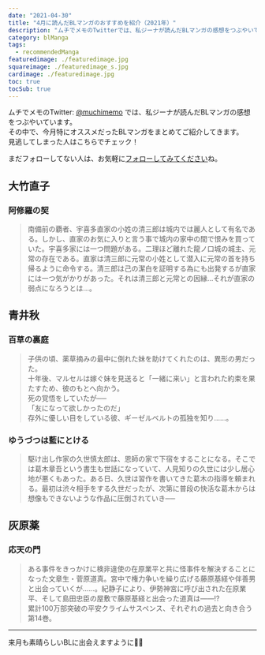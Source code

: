 ```yaml
---
date: "2021-04-30"
title: "4月に読んだBLマンガのおすすめを紹介（2021年）"
description: "ムチでメモのTwitterでは、私ジーナが読んだBLマンガの感想をつぶやいています。その中で、今月特にオススメだったBLマンガをまとめてご紹介してきます。見逃してしまった人はこちらでチェック！"
category: blManga
tags:
  - recommendedManga
featuredimage: ./featuredimage.jpg
squareimage: ./featuredimage_s.jpg
cardimage: ./featuredimage.jpg
toc: true
tocSub: true
---
```



ムチでメモのTwitter: [@muchimemo](https://twitter.com/muchimemo) では、私ジーナが読んだBLマンガの感想をつぶやいています。  
その中で、今月特にオススメだったBLマンガをまとめてご紹介してきます。  
見逃してしまった人はこちらでチェック！

まだフォローしてない人は、お気軽に[フォローしてみてください](https://twitter.com/muchimemo)ね。

## 大竹直子

### 阿修羅の契

<Amazon
  asin="B071DN6HLZ"
  title="阿修羅の契"
  url="https://amzn.to/2PMgmzJ"
  author="大竹直子"
  renta="https://ck.jp.ap.valuecommerce.com/servlet/referral?sid=3549505&amp;pid=886731192&amp;vc_url=https%3A%2F%2Fwww.papy.co.jp%2Fcnt%2F%3Fac%3Da-rvaluec2cf1%26pg%3D%252Frenta%252Fsc%252Ffrm%252Fitem%252F236564%252F"
/>

<Blockquote srcName="阿修羅の契" srcURL="https://amzn.to/2PMgmzJ">
南備前の覇者、宇喜多直家の小姓の清三郎は城内では麗人として有名である。しかし、直家のお気に入りと言う事で城内の家中の間で恨みを買っていた。宇喜多家には一つ問題がある。二理ほど離れた龍ノ口城の城主、元常の存在である。直家は清三郎に元常の小姓として潜入に元常の首を持ち帰るように命令する。清三郎は己の潔白を証明する為にも出発するが直家には一つ気がかりがあった。それは清三郎と元常との因縁…それが直家の弱点になろうとは…。
</Blockquote>

## 青井秋

### 百草の裏庭

<Amazon
  asin="B08PCVQR1R"
  title="百草の裏庭"
  url="https://amzn.to/39o1XAX"
  author="青井秋"
  renta="https://ck.jp.ap.valuecommerce.com/servlet/referral?sid=3549505&amp;pid=886731192&amp;vc_url=https%3A%2F%2Fwww.papy.co.jp%2Fcnt%2F%3Fac%3Da-rvaluec2cf1%26pg%3D%252Frenta%252Fsc%252Ffrm%252Fitem%252F236564%252F"
/>

<Blockquote srcName="百草の裏庭" srcURL="https://amzn.to/39o1XAX">
子供の頃、薬草摘みの最中に倒れた妹を助けてくれたのは、異形の男だった。<br />
十年後、マルセルは嫁ぐ妹を見送ると「一緒に来い」と言われた約束を果たすため、彼のもとへ向かう。<br />
死の覚悟をしていたが──<br />
「友になって欲しかったのだ」<br />
存外に優しい目をしている彼、ギーゼルベルトの孤独を知り……。
</Blockquote>

### ゆうづつは藍にとける

<Amazon
  asin="B08GPHPN77"
  title="ゆうづつは藍にとける"
  url="https://amzn.to/3fozdff"
  author="青井秋"
  renta="https://ck.jp.ap.valuecommerce.com/servlet/referral?sid=3549505&amp;pid=886731192&amp;vc_url=https%3A%2F%2Fwww.papy.co.jp%2Fcnt%2F%3Fac%3Da-rvaluec2cf1%26pg%3D%252Frenta%252Fsc%252Ffrm%252Fitem%252F222940%252F"
/>

<Blockquote srcName="百草の裏庭" srcURL="https://amzn.to/3fozdff">
駆け出し作家の久世慎太郎は、恩師の家で下宿をすることになる。そこでは葛木章吾という書生も世話になっていて、人見知りの久世には少し居心地が悪くもあった。ある日、久世は習作を書いてきた葛木の指導を頼まれる。最初は渋々相手をする久世だったが、次第に普段の快活な葛木からは想像もできないような作品に圧倒されていき──
</Blockquote>

## 灰原薬

### 応天の門

<Amazon
  asin="B08YMR8K6F"
  title="応天の門(14)"
  url="https://amzn.to/3djVEQ2"
  author="灰原薬"
  renta=""
/>

<Blockquote srcName="応天の門(14)" srcURL="https://amzn.to/3djVEQ2">
ある事件をきっかけに検非違使の在原業平と共に怪事件を解決することになった文章生・菅原道真。宮中で権力争いを繰り広げる藤原基経や伴善男と出会っていくが……。紀静子により、伊勢神宮に呼び出された在原業平、そして島田忠臣の屋敷で藤原基経と出会った道真は――!?<br />
累計100万部突破の平安クライムサスペンス、それぞれの過去と向き合う第14巻。
</Blockquote>

---

来月も素晴らしいBLに出会えますように🙏✨
